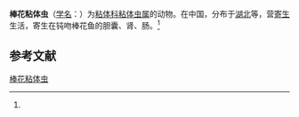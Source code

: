 {{Speciesbox
| name = 棒花粘体虫
| status = 
| status_system = 
| image = 
| genus = Myxosoma
| species = abbottinae
| authority = (Chen, 1998)<ref name='id9344'>{{cite web| url =http://www.bioinfo.cn/db05/BjdwSpecies.php?action=view&id=9344| title =棒花粘体虫| work =《中国动物物种编目数据库》| publisher =中国科学院微生物研究所| author =中国科学院动物研究所| accessdate =2009-04-16| deadurl =yes| archiveurl =https://web.archive.org/web/20131203122335/http://www.bioinfo.cn/db05/BjdwSpecies.php?action=view| archivedate =2013-12-03}}</ref>
}}

'''棒花粘体虫'''（[[学名|学名]]：{{lang|la|''Myxosoma abbottinae''}}）为[[粘体科|粘体科]][[粘体虫属|粘体虫属]]的动物。在中国，分布于[[湖北|湖北]]等，营[[寄生|寄生]]生活，寄生在钝吻棒花鱼的胆囊、肾、肠。<ref name='id9344'/>

== 参考文献 ==
{{reflist}}

{{Wikispecies|Myxosoma abbottinae}}

[[Category:粘体虫属|棒花粘体虫]]


{{Cnidarian-stub}}